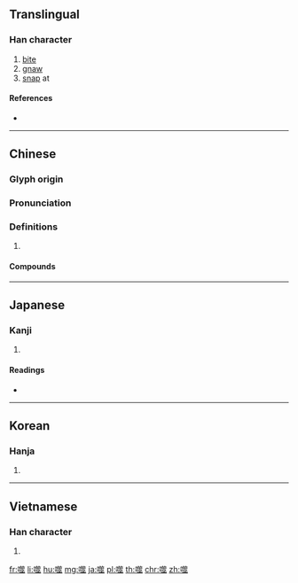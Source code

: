 ==Translingual==

===Han character===
{{Han char|rn=30|rad=口|as=13|sn=16|four=68018|canj=RHMO|ids=⿰口筮}}

# [[bite]]
# [[gnaw]]
# [[snap]] at

====References====
* {{Han ref|kx=0210.100|dkj=04382|dj=0433.010|hdz=10692.050|uh=566C|ud=22124|bh=BEBD|bd=48829}}

----

==Chinese==
{{zh-forms}}

===Glyph origin===
{{Han etym}}

===Pronunciation===
{{zh-pron
|m=shì
|c=sai6
|mn=sē
|mc=y
|oc=y
|cat=v
}}

===Definitions===
{{zh-hanzi}}

# {{rfdef|zh}}

====Compounds====
{{zh-der|侵噬|反噬|吞噬|吞噬細胞|啖噬|噬人菌|噬指棄薪|噬膚|噬臍|噬臍何及|噬臍無及|噬臍莫及|噬菌體|擇肥而噬|狼吞虎噬|貓噬鸚鵡|鯨吞虎噬}}

----

==Japanese==

===Kanji===
{{ja-kanji|grade=|rs=口13}}

# {{defn|lang=ja|sort=口13}}

====Readings====
* {{ja-readings|on=[[ぜい]] (zei)|kun=[[かむ]] (kamu)}}

----

==Korean==

===Hanja===
{{ko-hanja|hangeul=서|rv=seo|mr=sŏ}}

# {{defn|lang=ko|sort=口13}}

----

==Vietnamese==

===Han character===
{{vi-hantu|[[phè]]|rs=口13}}

# {{defn|lang=vi|sort=口13}}

[[fr:噬]]
[[li:噬]]
[[hu:噬]]
[[mg:噬]]
[[ja:噬]]
[[pl:噬]]
[[th:噬]]
[[chr:噬]]
[[zh:噬]]